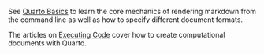 See [Quarto Basics](/getting-started/quarto-basics.Rmd) to learn the core mechanics of rendering markdown from the command line as well as how to specify different document formats.

The articles on [Executing Code](/computations/executing-code.md) cover how to create computational documents with Quarto.
